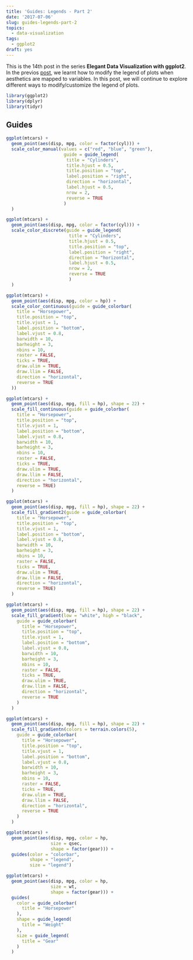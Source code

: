 ```yaml
---
title: 'Guides: Legends - Part 2'
date: '2017-07-06'
slug: guides-legends-part-2
topics:
  - data-visualization
tags:
  - ggplot2
draft: yes
---
```


This is the 14th post in the series **Elegant Data Visualization with ggplot2**. In the previos [post](https://rsquaredacademy.github.io/blog/post/guides-legends/), we learnt how to modify the legend of plots when aesthetics are mapped to variables. In this post, we will continue to explore different ways to modify/customize the legend of plots.


```r
library(ggplot2)
library(dplyr)
library(tidyr)
```


## Guides

```r
ggplot(mtcars) +
  geom_point(aes(disp, mpg, color = factor(cyl))) +
  scale_color_manual(values = c("red", "blue", "green"),
                      guide = guide_legend(
                       title = "Cylinders",
                       title.hjust = 0.5,
                       title.position = "top",
                       label.position = "right",
                       direction = "horizontal",
                       label.hjust = 0.5,
                       nrow = 2,
                       reverse = TRUE
                      )
  )
```

```r
ggplot(mtcars) +
  geom_point(aes(disp, mpg, color = factor(cyl))) +
  scale_color_discrete(guide = guide_legend(
                        title = "Cylinders",
                        title.hjust = 0.5,
                        title.position = "top",
                        label.position = "right",
                        direction = "horizontal",
                        label.hjust = 0.5,
                        nrow = 2,
                        reverse = TRUE
                        )
  )
```


```r
ggplot(mtcars) +
  geom_point(aes(disp, mpg, color = hp)) +
  scale_color_continuous(guide = guide_colorbar(
    title = "Horsepower",
    title.position = "top",
    title.vjust = 1,
    label.position = "bottom",
    label.vjust = 0.8,
    barwidth = 10,
    barheight = 3,
    nbins = 10,
    raster = FALSE,
    ticks = TRUE,
    draw.ulim = TRUE,
    draw.llim = FALSE,
    direction = "horizontal",
    reverse = TRUE
  ))
```

```r
ggplot(mtcars) +
  geom_point(aes(disp, mpg, fill = hp), shape = 22) +
  scale_fill_continuous(guide = guide_colorbar(
    title = "Horsepower",
    title.position = "top",
    title.vjust = 1,
    label.position = "bottom",
    label.vjust = 0.8,
    barwidth = 10,
    barheight = 3,
    nbins = 10,
    raster = FALSE,
    ticks = TRUE,
    draw.ulim = TRUE,
    draw.llim = FALSE,
    direction = "horizontal",
    reverse = TRUE)
  )
```

```r
ggplot(mtcars) +
  geom_point(aes(disp, mpg, fill = hp), shape = 22) +
  scale_fill_gradient2(guide = guide_colorbar(
    title = "Horsepower",
    title.position = "top",
    title.vjust = 1,
    label.position = "bottom",
    label.vjust = 0.8,
    barwidth = 10,
    barheight = 3,
    nbins = 10,
    raster = FALSE,
    ticks = TRUE,
    draw.ulim = TRUE,
    draw.llim = FALSE,
    direction = "horizontal",
    reverse = TRUE)
  ) 
```

```r
ggplot(mtcars) +
  geom_point(aes(disp, mpg, fill = hp), shape = 22) +
  scale_fill_gradient(low = "white", high = "black", 
    guide = guide_colorbar(
      title = "Horsepower",
      title.position = "top",
      title.vjust = 1,
      label.position = "bottom",
      label.vjust = 0.8,
      barwidth = 10,
      barheight = 3,
      nbins = 10,
      raster = FALSE,
      ticks = TRUE,
      draw.ulim = TRUE,
      draw.llim = FALSE,
      direction = "horizontal",
      reverse = TRUE
    )
  ) 
```

```r
ggplot(mtcars) +
  geom_point(aes(disp, mpg, fill = hp), shape = 22) +
  scale_fill_gradientn(colors = terrain.colors(5), 
    guide = guide_colorbar(
      title = "Horsepower",
      title.position = "top",
      title.vjust = 1,
      label.position = "bottom",
      label.vjust = 0.8,
      barwidth = 10,
      barheight = 3,
      nbins = 10,
      raster = FALSE,
      ticks = TRUE,
      draw.ulim = TRUE,
      draw.llim = FALSE,
      direction = "horizontal",
      reverse = TRUE
    )
  ) 
```


```r
ggplot(mtcars) +
  geom_point(aes(disp, mpg, color = hp, 
                 size = qsec, 
                 shape = factor(gear))) + 
  guides(color = "colorbar",
         shape = "legend",
         size = "legend")
```

```r
ggplot(mtcars) +
  geom_point(aes(disp, mpg, color = hp, 
                 size = wt, 
                 shape = factor(gear))) + 
  guides(
    color = guide_colorbar(
      title = "Horsepower"
    ),
    shape = guide_legend(
      title = "Weight"
    ),
    size = guide_legend(
      title = "Gear"
    )
  )
```